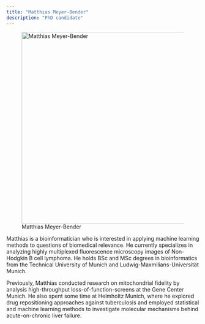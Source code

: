 ```yaml
---
title: "Matthias Meyer-Bender"
description: "PhD candidate"
---
```


![Matthias Meyer-Bender](matthias_meyer-bender.jpg){width=500 fig-align="center"}

Matthias is a bioinformatician who is interested in applying machine learning methods to questions of biomedical relevance. He currently specializes in analyzing highly multiplexed fluorescence microscopy images of Non-Hodgkin B cell lymphoma. He holds BSc and MSc degrees in bioinformatics from the Technical University of Munich and Ludwig-Maxmilians-Universität Munich.

Previously, Matthias conducted research on mitochondrial fidelity by analysis high-throughput loss-of-function-screens at the Gene Center Munich. He also spent some time at Helmholtz Munich, where he explored drug repositioning approaches against tuberculosis and employed statistical and machine learning methods to investigate molecular mechanisms behind acute-on-chronic liver failure.

